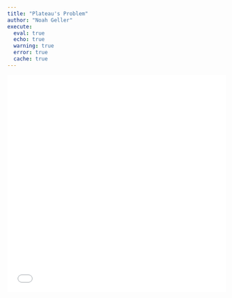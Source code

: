 ```yaml
---
title: "Plateau's Problem"
author: "Noah Geller"
execute:
  eval: true
  echo: true
  warning: true
  error: true 
  cache: true 
---
```


![](../mysite-assets/plat.pdf){width=100% height=500}

